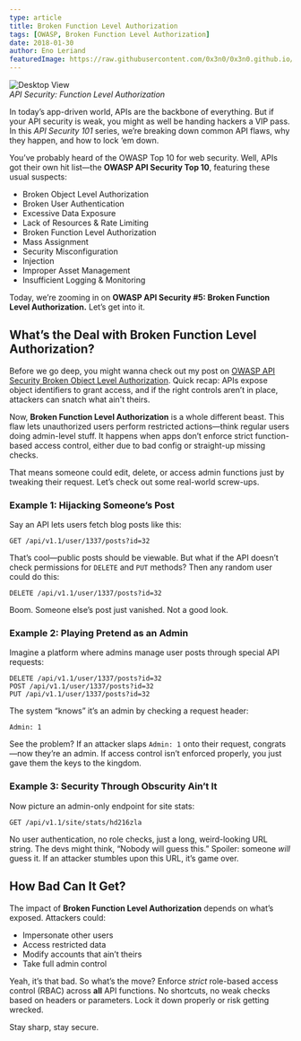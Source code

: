 ```yaml
---
type: article  
title: Broken Function Level Authorization  
tags: [OWASP, Broken Function Level Authorization]  
date: 2018-01-30 
author: Eno Leriand  
featuredImage: https://raw.githubusercontent.com/0x3n0/0x3n0.github.io/master/assets/img/blogging/Function-Level-Authorization.jpg  
---
```


![Desktop View](https://raw.githubusercontent.com/0x3n0/0x3n0.github.io/master/assets/img/blogging/Function-Level-Authorization.jpg)  
*API Security: Function Level Authorization*

In today’s app-driven world, APIs are the backbone of everything. But if your API security is weak, you might as well be handing hackers a VIP pass. In this *API Security 101* series, we’re breaking down common API flaws, why they happen, and how to lock ‘em down.

You’ve probably heard of the OWASP Top 10 for web security. Well, APIs got their own hit list—the **OWASP API Security Top 10**, featuring these usual suspects:

- Broken Object Level Authorization
- Broken User Authentication
- Excessive Data Exposure
- Lack of Resources & Rate Limiting
- Broken Function Level Authorization
- Mass Assignment
- Security Misconfiguration
- Injection
- Improper Asset Management
- Insufficient Logging & Monitoring  

Today, we’re zooming in on **OWASP API Security #5: Broken Function Level Authorization.** Let’s get into it.

## What’s the Deal with Broken Function Level Authorization?

Before we go deep, you might wanna check out my post on [OWASP API Security Broken Object Level Authorization](https://z0rs.github.io/object-level-authorization/). Quick recap: APIs expose object identifiers to grant access, and if the right controls aren’t in place, attackers can snatch what ain't theirs.

Now, **Broken Function Level Authorization** is a whole different beast. This flaw lets unauthorized users perform restricted actions—think regular users doing admin-level stuff. It happens when apps don’t enforce strict function-based access control, either due to bad config or straight-up missing checks.

That means someone could edit, delete, or access admin functions just by tweaking their request. Let’s check out some real-world screw-ups.

### Example 1: Hijacking Someone’s Post

Say an API lets users fetch blog posts like this:

```
GET /api/v1.1/user/1337/posts?id=32
```

That’s cool—public posts should be viewable. But what if the API doesn’t check permissions for `DELETE` and `PUT` methods? Then any random user could do this:

```
DELETE /api/v1.1/user/1337/posts?id=32
```

Boom. Someone else’s post just vanished. Not a good look.

### Example 2: Playing Pretend as an Admin

Imagine a platform where admins manage user posts through special API requests:

```
DELETE /api/v1.1/user/1337/posts?id=32
POST /api/v1.1/user/1337/posts?id=32
PUT /api/v1.1/user/1337/posts?id=32
```

The system “knows” it’s an admin by checking a request header:

```
Admin: 1
```

See the problem? If an attacker slaps `Admin: 1` onto their request, congrats—now they’re an admin. If access control isn’t enforced properly, you just gave them the keys to the kingdom.

### Example 3: Security Through Obscurity Ain’t It

Now picture an admin-only endpoint for site stats:

```
GET /api/v1.1/site/stats/hd216zla
```

No user authentication, no role checks, just a long, weird-looking URL string. The devs might think, “Nobody will guess this.” Spoiler: someone *will* guess it. If an attacker stumbles upon this URL, it’s game over.

## How Bad Can It Get?

The impact of **Broken Function Level Authorization** depends on what’s exposed. Attackers could:

- Impersonate other users
- Access restricted data
- Modify accounts that ain’t theirs
- Take full admin control

Yeah, it’s that bad. So what’s the move? Enforce *strict* role-based access control (RBAC) across **all** API functions. No shortcuts, no weak checks based on headers or parameters. Lock it down properly or risk getting wrecked.

Stay sharp, stay secure.

